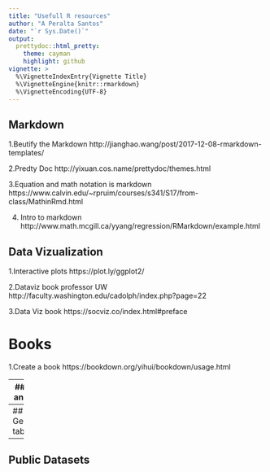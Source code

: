 ```yaml
---
title: "Usefull R resources"
author: "A Peralta Santos"
date: "`r Sys.Date()`"
output:
  prettydoc::html_pretty:
    theme: cayman
    highlight: github
vignette: >
  %\VignetteIndexEntry{Vignette Title}
  %\VignetteEngine{knitr::rmarkdown}
  %\VignetteEncoding{UTF-8}
---
```



## Markdown 

1.Beutify the Markdown 
http://jianghao.wang/post/2017-12-08-rmarkdown-templates/

2.Predty Doc 
http://yixuan.cos.name/prettydoc/themes.html

3.Equation and math notation is markdown
https://www.calvin.edu/~rpruim/courses/s341/S17/from-class/MathinRmd.html

4. Intro to markdown
http://www.math.mcgill.ca/yyang/regression/RMarkdown/example.html

##########################################################################
## Data Vizualization 

1.Interactive plots
https://plot.ly/ggplot2/

2.Dataviz book professor UW
http://faculty.washington.edu/cadolph/index.php?page=22

3.Data Viz book
https://socviz.co/index.html#preface


# Books

1.Create a book 
https://bookdown.org/yihui/bookdown/usage.html

---
## Data analysis





---
## Generate tables


--
## Public Datasets




